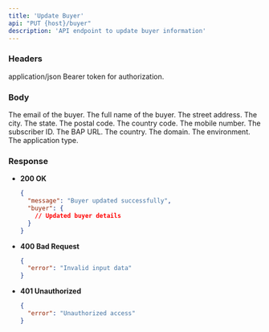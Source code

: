 ```yaml
---
title: 'Update Buyer'
api: "PUT {host}/buyer"
description: 'API endpoint to update buyer information'
---
```


### Headers

<ParamField header="Content-Type" type="string" required>
  application/json
</ParamField>

<ParamField header="Authorization" type="string" required>
  Bearer token for authorization.
</ParamField>

### Body

<ParamField body="email" type="string" required>
  The email of the buyer.
</ParamField>

<ParamField body="fullname" type="string" required>
  The full name of the buyer.
</ParamField>

<ParamField body="address" type="object" required>
  <Expandable title="address">
    <ParamField body="address" type="string" required>
      The street address.
    </ParamField>
    <ParamField body="city" type="string" required>
      The city.
    </ParamField>
    <ParamField body="state" type="string" required>
      The state.
    </ParamField>
    <ParamField body="zipcode" type="string" required>
      The postal code.
    </ParamField>
  </Expandable>
</ParamField>

<ParamField body="contacts" type="object" required>
  <Expandable title="contacts">
    <ParamField body="countryCode" type="string" required>
      The country code.
    </ParamField>
    <ParamField body="mobile" type="string" required>
      The mobile number.
    </ParamField>
  </Expandable>
</ParamField>

<ParamField body="buyerApp" type="object" required>
  <Expandable title="buyerApp">
    <ParamField body="subscriberID" type="string" required>
      The subscriber ID.
    </ParamField>
    <ParamField body="bapURL" type="string" required>
      The BAP URL.
    </ParamField>
    <ParamField body="country" type="string" required>
      The country.
    </ParamField>
    <ParamField body="domain" type="string" required>
      The domain.
    </ParamField>
    <ParamField body="environment" type="string" required>
      The environment.
    </ParamField>
    <ParamField body="apptype" type="string" required>
      The application type.
    </ParamField>
  </Expandable>
</ParamField>

### Response

- **200 OK**
  ```json
  {
    "message": "Buyer updated successfully",
    "buyer": {
      // Updated buyer details
    }
  }
  ```

- **400 Bad Request**
  ```json
  {
    "error": "Invalid input data"
  }
  ```

- **401 Unauthorized**
  ```json
  {
    "error": "Unauthorized access"
  }
  ```